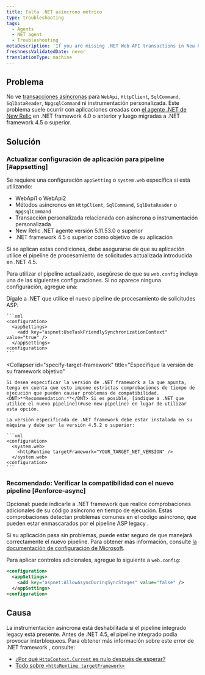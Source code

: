 ```yaml
---
title: Falta .NET asíncrono métrico
type: troubleshooting
tags:
  - Agents
  - NET agent
  - Troubleshooting
metaDescription: 'If you are missing .NET Web API transactions in New Relic and your app targets .NET Framework 4.0, follow these procedures to apply a framework bug fix.'
freshnessValidatedDate: never
translationType: machine
---
```


## Problema

No ve [transacciones asíncronas](/docs/agents/net-agent/additional-installation/async-support-net) para `WebApi`, `HttpClient`, `SqlCommand`, `SqlDataReader`, `NpgsqlCommand` ni instrumentación personalizada. Este problema suele ocurrir con aplicaciones creadas con [el agente .NET de New Relic](/docs/agents/net-agent/getting-started/compatibility-requirements-net-framework-agent#net-version) en .NET framework 4.0 o anterior y luego migradas a .NET framework 4.5 o superior.

## Solución

### Actualizar configuración de aplicación para pipeline [#appsetting]

Se requiere una configuración `appSetting` o `system.web` específica si está utilizando:

* WebApi1 o WebApi2
* Métodos asíncronos en `HttpClient`, `SqlCommand`, `SqlDataReader` o `NpgsqlCommand`
* Transacción personalizada relacionada con asíncrona o instrumentación personalizada
* New Relic .NET agente versión 5.11.53.0 o superior
* .NET framework 4.5 o superior como objetivo de su aplicación

Si se aplican estas condiciones, debe asegurarse de que su aplicación utilice el pipeline de procesamiento de solicitudes actualizada introducida en .NET 4.5.

Para utilizar el pipeline actualizado, asegúrese de que su `web.config` incluya una de las siguientes configuraciones. Si no aparece ninguna configuración, agregue una:

<CollapserGroup>
  <Collapser
    id="use-new-pipeline"
    title="Recomendado: dígale a .NET que use el nuevo pipeline"
  >
    Dígale a .NET que utilice el nuevo pipeline de procesamiento de solicitudes ASP:

    ```xml
    <configuration>
      <appSettings>
        <add key="aspnet:UseTaskFriendlySynchronizationContext" value="true" />
      </appSettings>
    <configuration>
    ```
  </Collapser>

  <Collapser
    id="specify-target-framework"
    title="Especifique la versión de su framework objetivo"
  >
    Si desea especificar la versión de .NET framework a la que apunta, tenga en cuenta que esto impone estrictas comprobaciones de tiempo de ejecución que pueden causar problemas de compatibilidad. <DNT>**Recommendation:**</DNT> Si es posible, [indique a .NET que utilice el nuevo pipeline](#use-new-pipeline) en lugar de utilizar esta opción.

    La versión especificada de .NET framework debe estar instalada en su máquina y debe ser la versión 4.5.2 o superior:

    ```xml
    <configuration>
      <system.web>
        <httpRuntime targetFramework="YOUR_TARGET_NET_VERSION" /> 
      </system.web>
    <configuration>
    ```
  </Collapser>
</CollapserGroup>

### Recomendado: Verificar la compatibilidad con el nuevo pipeline [#enforce-async]

Opcional: puede indicarle a .NET framework que realice comprobaciones adicionales de su código asíncrono en tiempo de ejecución. Estas comprobaciones detectan problemas comunes en el código asíncrono, que pueden estar enmascarados por el pipeline ASP legacy .

Si su aplicación pasa sin problemas, puede estar seguro de que manejará correctamente el nuevo pipeline. Para obtener más información, consulte [la documentación de configuración de Microsoft](https://msdn.microsoft.com/en-us/library/hh975440%28v=vs.120%29.aspx?f=255&MSPPError=-2147217396).

Para aplicar controles adicionales, agregue lo siguiente a `web.config`:

```xml
<configuration>
  <appSettings>
    <add key="aspnet:AllowAsyncDuringSyncStages" value="false" />
  </appSettings>
<configuration>
```

## Causa

La instrumentación asíncrona está deshabilitada si el pipeline integrado legacy está presente. Antes de .NET 4.5, el pipeline integrado podía provocar interbloqueos. Para obtener más información sobre este error de .NET framework , consulte:

* [¿Por qué `HttpContext.Current` es nulo después de esperar?](https://stackoverflow.com/questions/18383923/why-is-httpcontext-current-null-after-await)
* [Todo sobre `<httpRuntime targetFramework>`](https://devblogs.microsoft.com/dotnet/all-about-httpruntime-targetframework/)